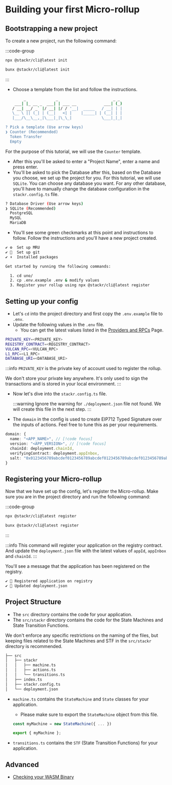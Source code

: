 # Building your first Micro-rollup

## Bootstrapping a new project

To create a new project, run the following command:

:::code-group

```bash [npm]
npx @stackr/cli@latest init
```

```bash [bun]
bunx @stackr/cli@latest init
```

:::

- Choose a template from the list and follow the instructions.

```bash [Terminal]
        _             _                        _ _
    ___| |_ __ _  ___| | ___ __            ___| (_)
   / __| __/ _` |/ __| |/ / '__|  _____   / __| | |
   \__ \ || (_| | (__|   <| |    |_____| | (__| | |
   |___/\__\__,_|\___|_|\_\_|             \___|_|_|

? Pick a template (Use arrow keys)
❯ Counter (Recommended)
  Token Transfer
  Empty

```

For the purpose of this tutorial, we will use the `Counter` template.

- After this you'll be asked to enter a "Project Name", enter a name and press enter.
- You'll be asked to pick the Database after this, based on the Database you choose, we set up the project for you. For this tutorial, we will use `SQLite`. You can choose any database you want. For any other database, you'll have to manually change the database configuration in the `stackr.config.ts` file.

```bash [Terminal]
? Database Driver (Use arrow keys)
❯ SQLite (Recommended)
  PostgreSQL
  MySQL
  MariaDB
```

- You'll see some green checkmarks at this point and instructions to follow. Follow the instructions and you'll have a new project created.

```bash [Terminal]
✔ ⚙️  Set up MRU
✔ 🧹  Set up git
✔ ⬇️  Installed packages

Get started by running the following commands:

  1. cd uno/
  2. cp .env.example .env & modify values
  3. Register your rollup using npx @stackr/cli@latest register

```

## Setting up your config

- Let's `cd` into the project directory and first copy the `.env.example` file to `.env`.
- Update the following values in the `.env` file.
  - You can get the latest values listed in the [Providers and RPCs](/build/references/providers-and-rpc) Page.

```bash [.env]
PRIVATE_KEY=<PRIVATE_KEY>
REGISTRY_CONTRACT=<REGISTRY_CONTRACT>
VULCAN_RPC=<VULCAN_RPC>
L1_RPC=<L1_RPC>
DATABASE_URI=<DATABASE_URI>
```

:::info
`PRIVATE_KEY` is the private key of account used to register the rollup.

We don't store your private key anywhere. It's only used to sign the transactions and is stored in your local environment.
:::

- Now let's dive into the `stackr.config.ts` file.

  :::warning
  Ignore the warning for `./deployment.json` file not found. We will create this file in the next step.
  :::

- The `domain` in the config is used to create EIP712 Typed Signature over the inputs of actions. Feel free to tune this as per your requirements.

```ts [stackr.config.ts]
domain: {
  name: "<APP_NAME>", // [!code focus]
  version: "<APP_VERSION>", // [!code focus]
  chainId: deployment.chainId,
  verifyingContract: deployment.appInbox,
  salt: "0x0123456789abcdef0123456789abcdef0123456789abcdef0123456789abcdef" // [!code focus]
}
```

## Registering your Micro-rollup

Now that we have set up the config, let's register the Micro-rollup.
Make sure you are in the project directory and run the following command:

:::code-group

```bash [npm]
npx @stackr/cli@latest register
```

```bash [bun]
bunx @stackr/cli@latest register
```

:::

:::info
This command will register your application on the registry contract. And update the `deployment.json` file with the latest values of `appId`, `appInbox` and `chainId`.
:::

You'll see a message that the application has been registered on the registry.

```bash [Terminal]
✔ 📝 Registered application on registry
✔ 🧰 Updated deployment.json
```

## Project Structure

- The `src` directory contains the code for your application.
- The `src/stackr` directory contains the code for the State Machines and State Transition Functions.

We don't enforce any specific restrictions on the naming of the files, but keeping files related to the State Machines and STF in the `src/stackr` directory is recommended.

```bash
├── src
│   ├── stackr
│   │   ├── machine.ts
│   │   ├── actions.ts
│   │   └── transitions.ts
│   ├── index.ts
│   ├── stackr.config.ts
│   └── deployment.json
```

- `machine.ts` contains the `StateMachine` and `State` classes for your application.

  - Please make sure to export the `StateMachine` object from this file.

  ```ts [machine.ts]
  const myMachine = new StateMachine({ ... })

  export { myMachine };
  ```

- `transitions.ts` contains the `STF` (State Transition Functions) for your application.

## Advanced

- [Checking your WASM Binary](/build/guides/checking-your-binaries)
